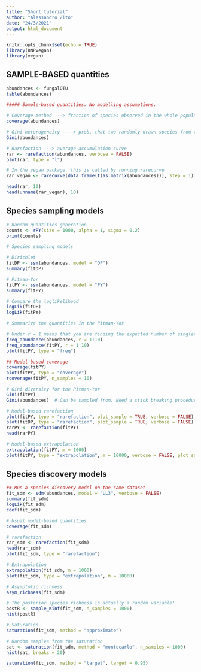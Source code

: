 ```yaml
---
title: "Short tutorial"
author: "Alessandro Zito"
date: "24/3/2021"
output: html_document
---
```


```r
knitr::opts_chunk$set(echo = TRUE)
library(BNPvegan)
library(vegan)
```

## SAMPLE-BASED quantities
```r
abundances <- fungalOTU
table(abundances)
```

```r
##### Sample-based quantities. No modelling assumptions. 

# Coverage method  --> fraction of species observed in the whole population
coverage(abundances)

# Gini heterogeneity  ---> prob. that two randomly drawn species from the pop. are equal.
Gini(abundances)

# Rarefaction ---> average accumulation curve
rar <- rarefaction(abundances, verbose = FALSE) 
plot(rar, type = "l")

# In the vegan package, this is called by running rarecurve
rar_vegan <- rarecurve(data.frame(t(as.matrix(abundances))), step = 1)[[1]]

head(rar, 10)
head(unname(rar_vegan), 10)
```

## Species sampling models
```r
# Random quantities generation
counts <- rPY(size = 1000, alpha = 1, sigma = 0.2)
print(counts)
```


```r
# Species sampling models

# Dirichlet 
fitDP <- ssm(abundances, model = "DP")
summary(fitDP)

# Pitman-Yor
fitPY <- ssm(abundances, model = "PY")
summary(fitPY)

# Compare the loglikelihood 
logLik(fitDP)
logLik(fitPY)
```

```r
# Summarize the quantities in the Pitman-Yor

# Under r = 1 means that you are finding the expected number of singletons in the model
freq_abundance(abundances, r = 1:10)
freq_abundance(fitPY, r = 1:10)
plot(fitPY, type = "freq")
```

```r
## Model-based coverage
coverage(fitPY)
plot(fitPY, type = "coverage")
rcoverage(fitPY, n_samples = 10)
```

```r
# Gini diversity for the Pitman-Yor
Gini(fitPY)
Gini(abundances)  # Can be sampled from. Need a stick breaking procedure. 
```

```r
# Model-based rarefaction 
plot(fitPY, type = "rarefaction", plot_sample = TRUE, verbose = FALSE)
plot(fitDP, type = "rarefaction", plot_sample = TRUE, verbose = FALSE)
rarPY <- rarefaction(fitPY)
head(rarPY)
```
```r
# Model-based extrapolation
extrapolation(fitPY, m = 1000)
plot(fitPY, type = "extrapolation", m = 10000, verbose = FALSE, plot_sample = TRUE)
```

## Species discovery models
```r
## Run a species discovery model on the same dataset
fit_sdm <- sdm(abundances, model = "LL3", verbose = FALSE)
summary(fit_sdm)
logLik(fit_sdm)
coef(fit_sdm)
```

```r
# Usual model-based quantities
coverage(fit_sdm)

# rarefaction
rar_sdm <- rarefaction(fit_sdm)
head(rar_sdm)
plot(fit_sdm, type = "rarefaction")

# Extrapolation
extrapolation(fit_sdm, m = 1000)
plot(fit_sdm, type = "extrapolation", m = 10000)

# Asymptotic richness
asym_richness(fit_sdm)
```

```r
# The posterior species richness is actually a random variable!
postR <- sample_Kinf(fit_sdm, n_samples = 1000)
hist(postR)
```
```r
# Saturation
saturation(fit_sdm, method = "approximate")

# Random samples from the saturation
sat <- saturation(fit_sdm, method = "montecarlo", n_samples = 1000)
hist(sat, breaks = 20)
```

```r
saturation(fit_sdm, method = "target", target = 0.95)
```

